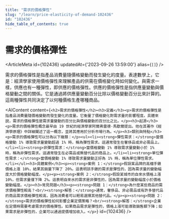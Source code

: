 ```yaml
---
title: "需求的價格彈性"
slug: "/learn/price-elasticity-of-demand-102436"
id: "102436"
hide_table_of_contents: true
---
```



# 需求的價格彈性

<ArticleMeta id={102436} updatedAt={'2023-09-26 13:59:00'} alias={`[]`} />
<div className='border-solid border-b border-t-0 my-4 border-[var(--ifm-color-gray-300)]' />

需求的價格彈性是指產品消費量隨價格變動而發生變化的度量。表達數學上，它是：經濟學家使用價格彈性來理解產品的供需在價格變化時如何變化。與需求一樣，供應也有一種彈性，即供應的價格彈性。供應的價格彈性是指供應量變動與價格變動之間的關係。它是通過將供應量變動百分比除以價格變動百分比來計算的。這兩種彈性共同決定了以何種價格生產哪種商品。

<AIContent content={`<h2>需求的價格彈性</h2><h3>定義</h3><p>需求的價格彈性是指產品消費量隨價格變動而發生變化的度量。它衡量了價格變化對需求量的影響程度。具體來説，需求的價格彈性是需求量變動的百分比與價格變動的百分比之比。</p><h3>起源</h3><p>需求的價格彈性概念最早由 19 世紀的經濟學家阿爾弗雷德·馬歇爾提出。他在其著作《經濟學原理》中詳細闡述了這一概念，並將其應用於分析市場行為。</p><h3>類別與特點</h3><p>需求的價格彈性可以分為以下幾類：</p><ul><li><strong>彈性需求：</strong>當價格變動 1% 導致需求量變動超過 1% 時，稱為彈性需求。這通常發生在奢侈品或非必需品上。</li><li><strong>非彈性需求：</strong>當價格變動 1% 導致需求量變動小於 1% 時，稱為非彈性需求。這通常發生在必需品或無替代品的商品上。</li><li><strong>單位彈性需求：</strong>當價格變動 1% 導致需求量變動正好為 1% 時，稱為單位彈性需求。</li></ul><h3>具體案例</h3><p><strong>案例 1：</strong>假設某品牌的高檔手錶價格上漲 10%，結果其銷量下降了 20%。這表明該手錶的需求是彈性的，因為需求量的變動幅度大於價格變動幅度。</p><p><strong>案例 2：</strong>假設某城市的自來水價格上漲 10%，但需求量僅下降 2%。這表明自來水的需求是非彈性的，因為需求量的變動幅度小於價格變動幅度。</p><h3>常見問題</h3><p><strong>問題 1：</strong>為什麼某些商品的需求價格彈性較高？<br/><strong>解答：</strong>通常，奢侈品、非必需品或有許多替代品的商品需求價格彈性較高，因為消費者可以輕易選擇其他替代品。</p><p><strong>問題 2：</strong>需求的價格彈性如何影響企業定價策略？<br/><strong>解答：</strong>企業在定價時需要考慮需求的價格彈性。如果商品需求是彈性的，價格上漲可能導致銷售額下降；如果需求是非彈性的，企業可以通過提價增加收入。</p>`} id={102436} />
